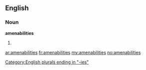 ==English==

===Noun===
'''amenabilities'''

# {{plural of|[[amenability]]}}

[[Category:English plurals ending in "-ies"]]

[[ar:amenabilities]]
[[fr:amenabilities]]
[[my:amenabilities]]
[[no:amenabilities]]